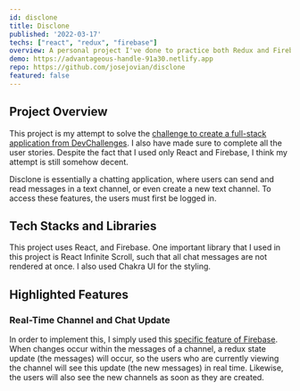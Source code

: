 ```yaml
---
id: disclone
title: Disclone
published: '2022-03-17'
techs: ["react", "redux", "firebase"]
overview: A personal project I've done to practice both Redux and Firebase.
demo: https://advantageous-handle-91a30.netlify.app
repo: https://github.com/josejovian/disclone
featured: false
---
```


## Project Overview

This project is my attempt to solve the [challenge to create a full-stack application from DevChallenges](https://devchallenges.io/challenges/wP0LbGgEeKhpFHUpPpDh). I also have made sure to complete all the user stories. Despite the fact that I used only React and Firebase, I think my attempt is still somehow decent.

Disclone is essentially a chatting application, where users can send and read messages in a text channel, or even create a new text channel. To access these features, the users must first be logged in.

## Tech Stacks and Libraries

This project uses React, and Firebase. One important library that I used in this project is React Infinite Scroll, such that all chat messages are not rendered at once. I also used Chakra UI for the styling. 

## Highlighted Features

### Real-Time Channel and Chat Update

In order to implement this, I simply used this [specific feature of Firebase](https://firebase.google.com/docs/database/web/read-and-write#web_value_events). When changes occur within the messages of a channel, a redux state update (the messages) will occur, so the users who are currently viewing the channel will see this update (the new messages) in real time. Likewise, the users will also see the new channels as soon as they are created.